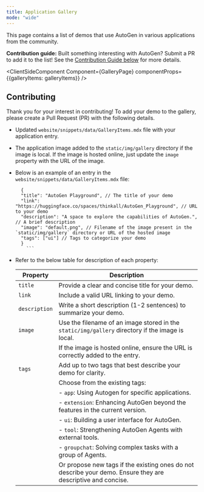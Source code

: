 ```yaml
---
title: Application Gallery
mode: "wide"
---
```



This page contains a list of demos that use AutoGen in various applications from the community.

**Contribution guide:**
Built something interesting with AutoGen? Submit a PR to add it to the list! See the [Contribution Guide below](#contributing) for more details.

<ClientSideComponent Component={GalleryPage} componentProps={{galleryItems: galleryItems}} />


## Contributing
Thank you for your interest in contributing! To add your demo to the gallery, please create a Pull Request (PR) with the following details.

  - Updated `website/snippets/data/GalleryItems.mdx` file with your application entry.

  - The application image added to the `static/img/gallery` directory if the image is local. If the image is hosted online, just update the `image` property with the URL of the image.

  - Below is an example of an entry in the `website/snippets/data/GalleryItems.mdx` file:

    ```
      {
      "title": "AutoGen Playground", // The title of your demo
      "link": "https://huggingface.co/spaces/thinkall/AutoGen_Playground", // URL to your demo
      "description": "A space to explore the capabilities of AutoGen.", // A brief description
      "image": "default.png", // Filename of the image present in the `static/img/gallery` directory or URL of the hosted image
      "tags": ["ui"] // Tags to categorize your demo
      }
		```
  - Refer to the below table for description of each property:

    | Property     | Description                                                                                         |
    |--------------|-----------------------------------------------------------------------------------------------------|
    | `title`      | Provide a clear and concise title for your demo.                                                    |
    | `link`       | Include a valid URL linking to your demo.                                                           |
    | `description`| Write a short description (1-2 sentences) to summarize your demo.                                   |
    | `image`      | Use the filename of an image stored in the `static/img/gallery` directory if the image is local.    |
    |              | If the image is hosted online, ensure the URL is correctly added to the entry.                      |
    | `tags`       | Add up to two tags that best describe your demo for clarity.                                        |
    |              | Choose from the existing tags:                                                                      |
    |              | - `app`: Using Autogen for specific applications.                                                   |
    |              | - `extension`: Enhancing AutoGen beyond the features in the current version.                        |
    |              | - `ui`: Building a user interface for AutoGen.                                                      |
    |              | - `tool`: Strengthening AutoGen Agents with external tools.                                         |
    |              | - `groupchat`: Solving complex tasks with a group of Agents.                                        |
    |              | Or propose new tags if the existing ones do not describe your demo. Ensure they are descriptive and concise. |
